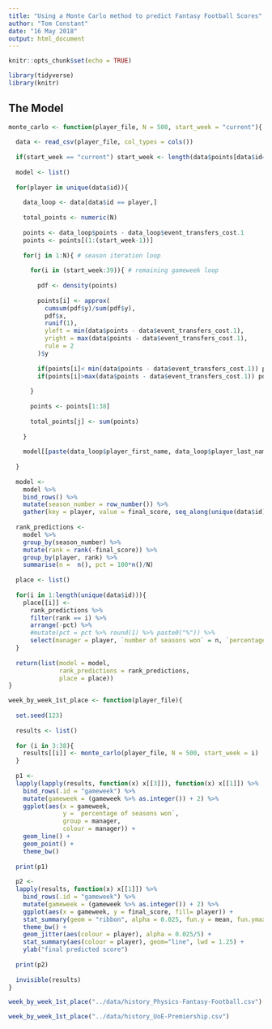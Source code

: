 ```yaml
---
title: "Using a Monte Carlo method to predict Fantasy Football Scores"
author: "Tom Constant"
date: "16 May 2018"
output: html_document
---
```


```r
knitr::opts_chunk$set(echo = TRUE)
```

```r
library(tidyverse)
library(knitr)
```

## The Model

```r

monte_carlo <- function(player_file, N = 500, start_week = "current"){
  
  data <- read_csv(player_file, col_types = cols())
  
  if(start_week == "current") start_week <- length(data$points[data$id==data$id[1]])+1
  
  model <- list()
  
  for(player in unique(data$id)){
    
    data_loop <- data[data$id == player,]
    
    total_points <- numeric(N)
    
    points <- data_loop$points - data_loop$event_transfers_cost.1
    points <- points[(1:(start_week-1))]
    
    for(j in 1:N){ # season iteration loop
      
      for(i in (start_week:39)){ # remaining gameweek loop
        
        pdf <- density(points)
        
        points[i] <- approx(
          cumsum(pdf$y)/sum(pdf$y),
          pdf$x,
          runif(1),
          yleft = min(data$points - data$event_transfers_cost.1),
          yright = max(data$points - data$event_transfers_cost.1),
          rule = 2
        )$y
        
        if(points[i]< min(data$points - data$event_transfers_cost.1)) points[i] <- min(data$points - data$event_transfers_cost.1)
        if(points[i]>max(data$points - data$event_transfers_cost.1)) points[i] <- max(data$points - data$event_transfers_cost.1)
        
      }
      
      points <- points[1:38]
      
      total_points[j] <- sum(points)
      
    }
    
    model[[paste(data_loop$player_first_name, data_loop$player_last_name)[1]]] <- total_points
    
  }
  
  model <-
    model %>% 
    bind_rows() %>%
    mutate(season_number = row_number()) %>%
    gather(key = player, value = final_score, seq_along(unique(data$id)))
  
  rank_predictions <- 
    model %>% 
    group_by(season_number) %>% 
    mutate(rank = rank(-final_score)) %>%
    group_by(player, rank) %>%
    summarise(n =  n(), pct = 100*n()/N)
  
  place <- list()
  
  for(i in 1:length(unique(data$id))){
    place[[i]] <- 
      rank_predictions %>%
      filter(rank == i) %>%
      arrange(-pct) %>%
      #mutate(pct = pct %>% round(1) %>% paste0("%")) %>%
      select(manager = player, `number of seasons won` = n, `percentage of seasons won` = pct)
  }
  
  return(list(model = model, 
              rank_predictions = rank_predictions, 
              place = place))
}

```


```r

week_by_week_1st_place <- function(player_file){
  
  set.seed(123)
  
  results <- list()
  
  for (i in 3:38){
    results[[i]] <- monte_carlo(player_file, N = 500, start_week = i)
  }
  
  p1 <- 
  lapply(lapply(results, function(x) x[[3]]), function(x) x[[1]]) %>%
    bind_rows(.id = "gameweek") %>%
    mutate(gameweek = (gameweek %>% as.integer()) + 2) %>%
    ggplot(aes(x = gameweek, 
               y = `percentage of seasons won`, 
               group = manager, 
               colour = manager)) + 
    geom_line() + 
    geom_point() +
    theme_bw()
  
  print(p1)
  
  p2 <-
  lapply(results, function(x) x[[1]]) %>%
    bind_rows(.id = "gameweek") %>%
    mutate(gameweek = (gameweek %>% as.integer()) + 2) %>%
    ggplot(aes(x = gameweek, y = final_score, fill= player)) + 
    stat_summary(geom = "ribbon", alpha = 0.025, fun.y = mean, fun.ymax = max, fun.ymin = min) + 
    theme_bw() + 
    geom_jitter(aes(colour = player), alpha = 0.025/5) +
    stat_summary(aes(colour = player), geom="line", lwd = 1.25) +
    ylab("final predicted score")
  
  print(p2)
  
  invisible(results)
}

```

```r
week_by_week_1st_place("../data/history_Physics-Fantasy-Football.csv") 
```

```r
week_by_week_1st_place("../data/history_UoE-Premiership.csv") 
```



